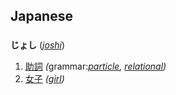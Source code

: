 == Japanese ==
=== {{Furigana}} ===
'''じょし''' (''[[joshi]]'')

# [[助詞]] ''(''grammar:'' [[particle]], [[relational]])''
# [[女子]] ''([[girl]])''